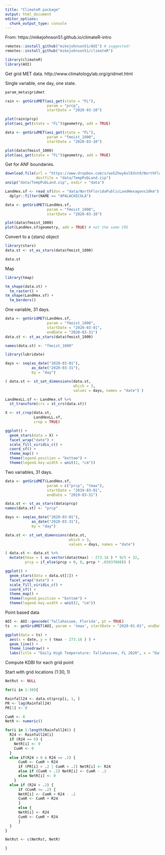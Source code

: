 ```yaml
---
title: "ClimateR package"
output: html_document
editor_options: 
  chunk_output_type: console
---
```


From: https://mikejohnson51.github.io/climateR-intro

```r
remotes::install_github("mikejohnson51/AOI") # suggested!
remotes::install_github("mikejohnson51/climateR")

library(climateR)
library(AOI)
```

Get grid MET data. http://www.climatologylab.org/gridmet.html

Single variable, one day, one state.
```r
param_meta$gridmet

rain <- getGridMET(aoi_get(state = "FL"), 
                   param = "prcp", 
                   startDate = "2020-03-10")

plot(rain$prcp)
plot(aoi_get(state = "FL")$geometry, add = TRUE)

data <- getGridMET(aoi_get(state = "FL"), 
                   param = "fmoist_1000", 
                   startDate = "2020-03-10")

plot(data$fmoist_1000)
plot(aoi_get(state = "FL")$geometry, add = TRUE)
```

Get for ANF boundaries.
```r
download.file(url = "https://www.dropbox.com/s/wo52hwy6ol83nt8/NorthFloridaPublicLandHexagons10km.zip?dl=1",
              destfile = "data/TempPubLand.zip")
unzip("data/TempPubLand.zip", exdir = "data")

LandHex.sf <- read_sf(dsn = "data/NorthFloridaPublicLandHexagons10km") %>%
  dplyr::filter(NAME == "APALACHICOLA")

data <- getGridMET(LandHex.sf, 
                   param = "fmoist_1000", 
                   startDate = "2020-03-10")

plot(data$fmoist_1000)
plot(LandHex.sf$geometry, add = TRUE) # not the same CRS
```

Convert to a {stars} object
```r
library(stars)
data.st <- st_as_stars(data$fmoist_1000)

data.st
```

Map
```r
library(tmap)

tm_shape(data.st) +
  tm_raster() +
tm_shape(LandHex.sf) +
  tm_borders()
```

One variable, 31 days.
```r
data <- getGridMET(LandHex.sf, 
                   param = "fmoist_1000", 
                   startDate = "2020-03-01",
                   endDate = "2020-03-31")
data.st <- st_as_stars(data$fmoist_1000)

names(data.st) <- "fmoist_1000"

library(lubridate)

days <- seq(as_date("2020-03-01"), 
            as_date("2020-03-31"), 
            by = "day")

( data.st <- st_set_dimensions(data.st, 
                               which = 3, 
                               values = days, names = "date") )

LandHexLL.sf <- LandHex.sf %>%
  st_transform(crs = st_crs(data.st))

X <- st_crop(data.st, 
             LandHexLL.sf, 
             crop = TRUE)

ggplot() +  
  geom_stars(data = X) + 
  facet_wrap("date") +
  scale_fill_viridis_c() +
  coord_sf() +
  theme_map() +
  theme(legend.position = "bottom") +
  theme(legend.key.width = unit(2, "cm"))
```

Two variables, 31 days.
```r
data <- getGridMET(LandHex.sf, 
                   param = c("prcp", "tmax"),
                   startDate = "2019-03-01",
                   endDate = "2019-03-31")

data.st <- st_as_stars(data$prcp)
names(data.st) <- "prcp"

days <- seq(as_date("2020-03-01"), 
            as_date("2020-03-31"), 
            by = "day")

data.st <- st_set_dimensions(data.st, 
                             which = 3, 
                             values = days, names = "date")

( data.st <- data.st %>%
  mutate(tmax = ( as.vector(data$tmax) - 273.16 ) * 9/5 + 32,
         prcp = if_else(prcp < 0, 0, prcp * .03937008)) )

ggplot() +  
  geom_stars(data = data.st[1]) + 
  facet_wrap("date") +
  scale_fill_viridis_c() +
  coord_sf() +
  theme_map() +
  theme(legend.position = "bottom") +
  theme(legend.key.width = unit(2, "cm"))
```

Point based data
```r
AOI <- AOI::geocode('Tallahassee, Florida', pt = TRUE)
ts  <- getGridMET(AOI, param = 'tmax', startDate = "2020-01-01", endDate = "2020-11-30")

ggplot(data = ts) + 
  aes(x = date, y = ( tmax - 273.16 ) ) + 
  geom_line() +
  theme_linedraw() + 
  labs(title = "Daily High Temperature: Tallahassee, FL 2020", x = "Date", y = "Temperature (C)")
```

Compute KDBI for each grid point

Start with grid locations (1:30, 1)
```r
NetRst <- NULL

for(i in 1:30){

Rainfall24 <- data.st$prcp[i, 1, ]
PR <- lag(Rainfall24)
PR[1] <- 0

CumR <- 0
NetR <- numeric()

for(i in 1:length(Rainfall24)) {
  R24 <- Rainfall24[i]
  if (R24 == 0) {
    NetR[i] <- 0
    CumR <- 0
  } 
  else if(R24 > 0 & R24 <= .2) {
      CumR <- CumR + R24
      if (PR[i] > .2 | CumR > .2) NetR[i] <- R24
      else if (CumR > .2) NetR[i] <- CumR - .2
      else NetR[i] <- 0
    }
  else if (R24 > .2) {
      if (CumR <= .2) {
      NetR[i] <- CumR + R24 - .2
      CumR <- CumR + R24
      }
      else {
      NetR[i] <- R24
      CumR <- CumR + R24
      }
  }
}

NetRst <- c(NetRst, NetR)

}


```
